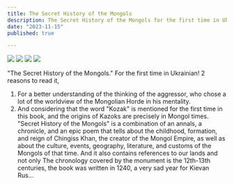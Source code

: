 ```yaml
---
title: The Secret History of the Mongols
description: The Secret History of the Mongols for the first time in Ukrainian
date: "2023-11-15"
published: true

---
```


![](/secret_history_release.jpeg)
![](/secret_history_2.jpeg)
![](/secret_history_3.jpeg)
![](/secret_history_4.jpeg)




"The Secret History of the Mongols." For the first time in Ukrainian! 2 reasons to read it, 
1. For a better understanding of the thinking of the aggressor, who chose a lot of the worldview of the Mongolian Horde in his mentality. 
2. And considering that the word "Kozak" is mentioned for the first time in this book, and the origins of Kazoks are precisely in Mongol times.
"Secret History of the Mongols" is a combination of an annals, a chronicle, and an epic poem that tells about the childhood, formation, and reign of Chingiss Khan, the creator of the Mongol Empire, as well as about the culture, events, geography, literature, and customs of the Mongols of that time. And it also contains references to our lands and not only
The chronology covered by the monument is the 12th-13th centuries, the book was written in 1240, a very sad year for Kievan Rus...